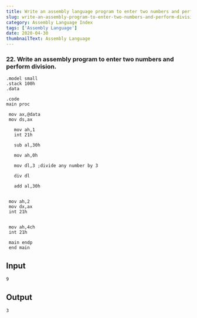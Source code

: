 ---
title: Write an assembly language program to enter two numbers and perform division.
slug: write-an-assembly-program-to-enter-two-numbers-and-perform-division
category: Assembly Language Index
tags: ['Assembly Language']
date: 2020-04-30
thumbnailText: Assembly Language
---
### 22. Write an assembly program to enter two numbers and perform division.
```
.model small
.stack 100h
.data

.code
main proc

 mov ax,@data
 mov ds,ax

   mov ah,1
   int 21h

   sub al,30h

   mov ah,0h

   mov dl,3 ;divide any number by 3

   div dl

   add al,30h


 mov ah,2
 mov dx,ax
 int 21h


 mov ah,4ch
 int 21h

 main endp
 end main
```

## Input
```
9
```
## Output
```
3
```